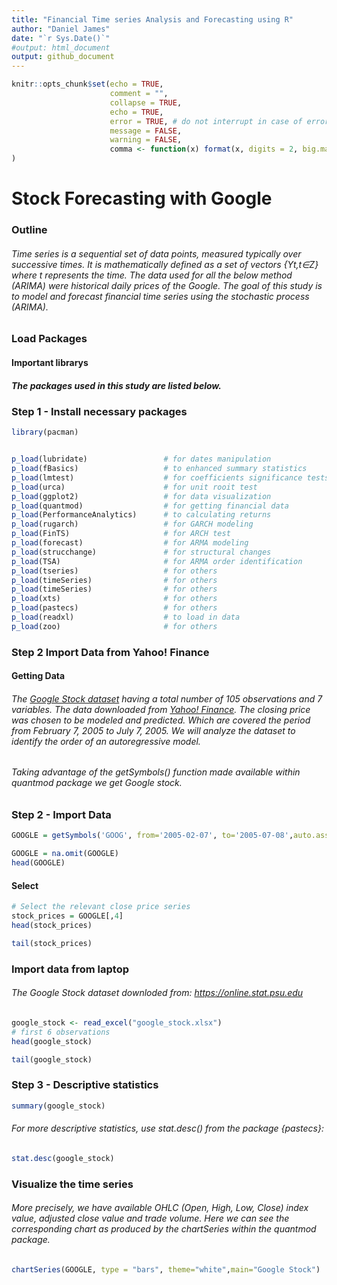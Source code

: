 ```yaml
---
title: "Financial Time series Analysis and Forecasting using R"
author: "Daniel James" 
date: "`r Sys.Date()`"
#output: html_document
output: github_document
---
```

  
```r
knitr::opts_chunk$set(echo = TRUE,
                      comment = "",
                      collapse = TRUE,
                      echo = TRUE,
                      error = TRUE, # do not interrupt in case of errors
                      message = FALSE,
                      warning = FALSE,
                      comma <- function(x) format(x, digits = 2, big.mark = ",")
)
````
# Stock Forecasting with Google
### Outline
###### Time series is a sequential set of data points, measured typically over successive times. It is mathematically defined as a set of vectors {Yt,t∈Z} where t represents the time. The data used for all the below method (ARIMA) were historical daily prices of the Google. The goal of this study is to model and forecast financial time series using the stochastic process (ARIMA).

### Load Packages
#### Important librarys
##### The packages used in this study are listed below.

### Step 1 - Install necessary packages

```r
library(pacman)


p_load(lubridate)                 # for dates manipulation 
p_load(fBasics)                   # to enhanced summary statistics
p_load(lmtest)                    # for coefficients significance tests
p_load(urca)                      # for unit rooit test
p_load(ggplot2)                   # for data visualization
p_load(quantmod)                  # for getting financial data
p_load(PerformanceAnalytics)      # to calculating returns
p_load(rugarch)                   # for GARCH modeling
p_load(FinTS)                     # for ARCH test
p_load(forecast)                  # for ARMA modeling
p_load(strucchange)               # for structural changes 
p_load(TSA)                       # for ARMA order identification 
p_load(tseries)                   # for others
p_load(timeSeries)                # for others
p_load(timeSeries)                # for others
p_load(xts)                       # for others
p_load(pastecs)                   # for others
p_load(readxl)                    # to load in data
p_load(zoo)                       # for others
````
### Step 2   Import Data from Yahoo! Finance
#### Getting Data
###### The [Google Stock dataset](https://online.stat.psu.edu/onlinecourses/sites/stat501/files/ch15/google_stock.txt) having a total number of 105 observations and 7 variables. The data downloaded from [Yahoo! Finance](https://finance.yahoo.com/?guccounter=1&guce_referrer=aHR0cHM6Ly9yc3R1ZGlvLXB1YnMtc3RhdGljLnMzLmFtYXpvbmF3cy5jb20v&guce_referrer_sig=AQAAAJH4MynrY4bQqPd-bmWidSVVMB6f_jCjAijLbw8QkktShpT9tDXal9DA6hemxvOm04KVLWBfAwdlWugkljL09B5LCOZSzKPBbO5KuJeN6fFUB9LqHhrIArqBn_0MT8wygguV8ZDJ2m4K7waoyOoSVuRjqOS2uyjLfJ9ttWOUo2Rk). The closing price was chosen to be modeled and predicted. Which are covered the period from February 7, 2005 to July 7, 2005. We will analyze the dataset to identify the order of an autoregressive model.

###### Taking advantage of the getSymbols() function made available within quantmod package we get Google stock.
### Step 2 - Import Data

```r
GOOGLE = getSymbols('GOOG', from='2005-02-07', to='2005-07-08',auto.assign = FALSE)
````

```r
GOOGLE = na.omit(GOOGLE)
head(GOOGLE)
````

#### Select 


```r
# Select the relevant close price series
stock_prices = GOOGLE[,4]
head(stock_prices)
````

```r
tail(stock_prices)
````

### Import data from laptop

###### The Google Stock dataset downloded from: [https://online.stat.psu.edu](https://online.stat.psu.edu)

```r
google_stock <- read_excel("google_stock.xlsx")
# first 6 observations
head(google_stock)
````

```r
tail(google_stock)
````

### Step 3 - Descriptive statistics

```r
summary(google_stock)
````

###### For more descriptive statistics, use stat.desc() from the package {pastecs}:

```r
stat.desc(google_stock)
````
### Visualize the time series

###### More precisely, we have available OHLC (Open, High, Low, Close) index value, adjusted close value and trade volume. Here we can see the corresponding chart as produced by the chartSeries within the quantmod package.

```r
chartSeries(GOOGLE, type = "bars", theme="white",main="Google Stock")
````



